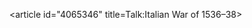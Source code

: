 <article id="4065346" title=Talk:Italian War of 1536–38>
	<talkpage id="4065346" title="Talk:Italian War of 1536–38">
{{WPMILHIST
|class=Stub
|Early-Modern-task-force=yes
|French-task-force=yes
|German-task-force=yes
|Italian-task-force=yes
|Spanish-task-force=yes
}}
{{WikiProject Former countries|class=Stub|HRE-taskforce=yes|HRE-taskforce-importance=}}
	</talkpage>
</article>